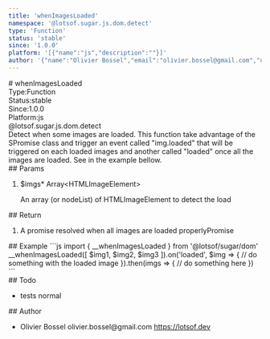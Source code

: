 ```yaml
---
title: 'whenImagesLoaded'
namespace: '@lotsof.sugar.js.dom.detect'
type: 'Function'
status: 'stable'
since: '1.0.0'
platform: '[{"name":"js","description":""}]'
author: '{"name":"Olivier Bossel","email":"olivier.bossel@gmail.com","url":"https://lotsof.dev"}'
---
```

<div class="docmap-mdx">
# whenImagesLoaded
<div class="_metas">
<div class="_type"><span class="_type-label">Type:</span><span class="_type-value">Function</span></div>
<div class="_status"><span class="_status-label">Status:</span><span class="_status-value -stable">stable</span></div>
<div class="_since"><span class="_since-label">Since:</span><span class="_since-value">1.0.0</span></div>
<div class="_platform"><span class="_platform-label">Platform:</span><span class="_platform-value -js">js</span></div>
</div>
<div class="_namespace">@lotsof.sugar.js.dom.detect</div>
<div class="_description">
Detect when some images are loaded. This function take advantage of the SPromise class
and trigger an event called &quot;img.loaded&quot; that will be triggered on each loaded images and another called &quot;loaded&quot; once all the images are loaded.
See in the example bellow.
</div>
<div class="_params">
## Params
<ol class="_list">
<li class="_item">
<span class="_name">$imgs<span class="_required">*</span></span><span class="_default"></span> <span class="_type">Array&lt;HTMLImageElement&gt;</span>
<p class="_description">An array &lpar;or nodeList&rpar; of HTMLImageElement to detect the load</p>
</li>
</ol>
</div>
<div class="_return">
## Return
<ol class="_list">
<li class="_item">
<span class="_description">A promise resolved when all images are loaded properly</span><span class="_default"></span><span class="_type">Promise</span>
</li>
</ol>
</div>
<div class="_examples">
## Example
```js
import { __whenImagesLoaded } from '@lotsof/sugar/dom'
__whenImagesLoaded([
	$img1, $img2, $img3
]).on('loaded', $img => {
   // do something with the loaded image
}).then(imgs => {
  // do something here
})
```
</div>
<div class="_todo">
## Todo
<ul class="_list">
<li class="_item">
<span class="_description">tests</span>
<span class="_priority -normal">normal</span>
</li>
</ul>
</div>
<div class="_author">
## Author
<ul class="_list">
<li class="_item">
<span class="_name">Olivier Bossel</span>
<span class="_email">olivier.bossel@gmail.com</span>
<a href="https://lotsof.dev" target="_blank" class="_url">https://lotsof.dev</a>
</li>
</ul>
</div>
</div>